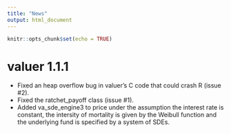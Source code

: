 ```yaml
---
title: "News"
output: html_document
---
```


```r
knitr::opts_chunk$set(echo = TRUE)
```

# valuer 1.1.1  

*  Fixed an heap overflow bug in valuer's C code that could crash R (issue #2).    
*  Fixed the ratchet_payoff class (issue #1).
*  Added va_sde_engine3 to price under the assumption the interest rate is constant, the intersity of mortality is given by the Weibull function  and the underlying fund is specified by a system of SDEs.




